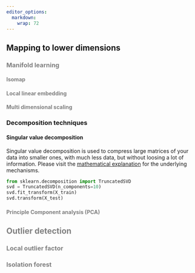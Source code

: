 ```yaml
---
editor_options: 
  markdown: 
    wrap: 72
---
```



## Mapping to lower dimensions

<font color="grey">

### Manifold learning

#### Isomap

#### Local linear embedding

#### Multi dimensional scaling

</font>

### Decomposition techniques

#### Singular value decomposition {#SVD2}

Singular value decomposition is used to compress large matrices of your
data into smaller ones, with much less data, but without loosing a lot
of information. Please visit the [mathematical explanation](#SVD1) for
the underlying mechanisms.\

```python
from sklearn.decomposition import TruncatedSVD
svd = TruncatedSVD(n_components=10)
svd.fit_transform(X_train)
svd.transform(X_test)
```

<font color="grey">

#### Principle Component analysis (PCA)

<!-- use this for the explanation https://stats.stackexchange.com/questions/134282/relationship-between-svd-and-pca-how-to-use-svd-to-perform-pca?rq=1 -->
<!--# TODO: Make subchapter: Kernel PCA -->

## Outlier detection

### Local outlier factor

### Isolation forest

<font color="grey">
